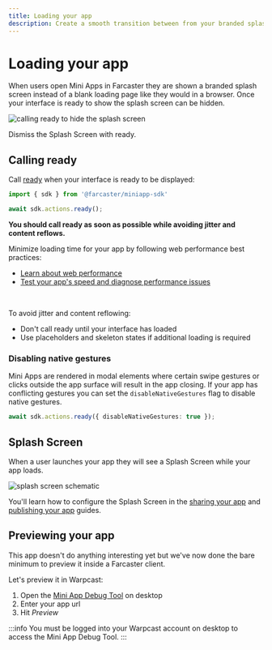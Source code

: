 ```yaml
---
title: Loading your app
description: Create a smooth transition between from your branded splash screen to your app 
---
```



# Loading your app

When users open Mini Apps in Farcaster they are shown a branded splash screen
instead of a blank loading page like they would in a browser. Once your interface
is ready to show the splash screen can be hidden.

![calling ready to hide the splash screen](/ready_preview.png)

<Caption>
  Dismiss the Splash Screen with ready.
</Caption>


## Calling ready

Call [ready](/docs/sdk/actions/ready) when your interface is ready to be displayed:

```ts twoslash
import { sdk } from '@farcaster/miniapp-sdk'

await sdk.actions.ready();
```

**You should call ready as soon as possible while avoiding jitter and content
reflows.**

Minimize loading time for your app by following web performance best practices:
- [Learn about web performance](https://web.dev/learn/performance)
- [Test your app's speed and diagnose performance issues](https://pagespeed.web.dev/analysis/https-pagespeed-web-dev/bywca5kqd1?form_factor=mobile)

<br/>

To avoid jitter and content reflowing:
- Don't call ready until your interface has loaded
- Use placeholders and skeleton states if additional loading is required


### Disabling native gestures

Mini Apps are rendered in modal elements where certain swipe gestures or clicks
outside the app surface will result in the app closing. If your app has conflicting 
gestures you can set the `disableNativeGestures` flag to disable native gestures.

```ts
await sdk.actions.ready({ disableNativeGestures: true });
```

## Splash Screen

When a user launches your app they will see a Splash Screen while your app loads.

![splash screen schematic](/splash_screen_schematic.png)

You'll learn how to configure the Splash Screen in the [sharing your
app](/docs/guides/sharing) and [publishing your app](/docs/guides/publishing)
guides.

## Previewing your app

This app doesn\'t do anything interesting yet but we\'ve now done the bare
minimum to preview it inside a Farcaster client.

Let's preview it in Warpcast:
1. Open the [Mini App Debug Tool](https://farcaster.xyz/~/developers/mini-apps/debug)
on desktop
2. Enter your app url
3. Hit _Preview_

:::info
You must be logged into your Warpcast account on desktop to access the Mini App Debug Tool.
:::

